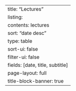 ---
title: "Lectures"
listing:
  contents: lectures
  sort: "date desc"
  type: table
  sort-ui: false
  filter-ui: false
  fields: [date, title, subtitle]
page-layout: full
title-block-banner: true
---